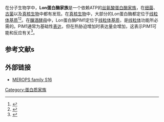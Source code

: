 {{Infobox protein family
| Symbol = LON
| Name = ATP-dependent protease La (LON) domain
| image = PDB 2ane EBI.jpg
| width = 
| caption = 大肠杆菌lon蛋白酶的N-端结构域的晶体结构
| Pfam = PF02190
| Pfam_clan = CL0178 
| InterPro = IPR003111
| SMART = LON
| PROSITE = 
| MEROPS = S16
| SCOP = 1zbo
| TCDB = 
| OPM family = 
| OPM protein = 
| CAZy = 
| CDD = 
}}
{{Infobox protein family
| Symbol = LON
| Name = Lon protease (S16) C-terminal proteolytic domain
| image = 
| width = 
| caption = 
| Pfam = PF05362
| Pfam_clan = CL0329
| InterPro = IPR008269
| SMART = 
| PROSITE = 
| MEROPS = S16
| SCOP = 1rr9
| TCDB = 
| OPM family = 
| OPM protein = 
| CAZy = 
| CDD = 
}}
在分子生物学中，'''Lon蛋白酶家族'''是一个依赖ATP的[[丝氨酸蛋白酶|丝氨酸蛋白酶]][[蛋白质家族|家族]]，在[[细菌|细菌]]、[[古菌|古菌]]以及[[真核生物|真核生物]]中都有发现。在[[真核生物|真核生物]]中，大部分的Lon蛋白酶都定位于[[线粒体基质|线粒体基质]]<ref name="pmid8248235">{{cite journal | author = Wang N, Gottesman S, Willingham MC, Gottesman MM, Maurizi MR | title = A human mitochondrial ATP-dependent protease that is highly homologous to bacterial Lon protease | journal = Proc. Natl. Acad. Sci. U.S.A. | volume = 90 | issue = 23 | pages = 11247–51 | pmid = 8248235 | pmc = 47959 | doi = 10.1073/pnas.90.23.11247| url = |date=December 1993}}</ref><ref name="pmid9620272">{{cite journal | author = Barakat S, Pearce DA, Sherman F, Rapp WD | title = Maize contains a Lon protease gene that can partially complement a yeast pim1-deletion mutant | journal = Plant Mol. Biol. | volume = 37 | issue = 1 | pages = 141–54 | pmid = 9620272 | doi = | url =https://archive.org/details/sim_plant-molecular-biology_1998-05_37_1/page/141|date=May 1998}}</ref>。在[[釀酒酵母|釀酒酵母]]中，Lon蛋白酶PIM1定位于[[线粒体基质|线粒体基质]]，是[[线粒体|线粒体]]功能所必需的。PIM1通常为基础性[[基因表現|表达]]，但在热胁迫增加时表达量会增加，这表示PIM1可能和{{le|热休克|heat shock}}反应有关<ref name="pmid8276800">{{cite journal | author = Van Dyck L, Pearce DA, Sherman F | title = PIM1 encodes a mitochondrial ATP-dependent protease that is required for mitochondrial function in the yeast Saccharomyces cerevisiae | journal = J. Biol. Chem. | volume = 269 | issue = 1 | pages = 238–42 | pmid = 8276800 | doi = | url = |date=January 1994}}</ref>。

==参考文献s==
{{reflist}}

==外部链接==
* [http://merops.sanger.ac.uk/cgi-bin/famsum?family=S16 MEROPS family S16] {{Wayback|url=http://merops.sanger.ac.uk/cgi-bin/famsum?family=S16 |date=20160304061125 }}

{{InterPro content|IPR003111}}

[[Category:蛋白质家族|Category:蛋白质家族]]